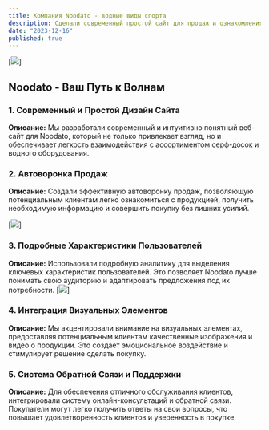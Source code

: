 ```yaml
---
title: Компания Noodato - водные виды спорта
description: Сделали современный простой сайт для продаж и ознакомления с компанией и товарами. Так же сделали автоворонку продаж и подробную характеристикой о пользователях
date: "2023-12-16"
published: true
---
```



[![](/Noodato1.png)]

## Noodato - Ваш Путь к Волнам

### 1. Современный и Простой Дизайн Сайта

**Описание:**
Мы разработали современный и интуитивно понятный веб-сайт для Noodato, который не только привлекает взгляд, но и обеспечивает легкость взаимодействия с ассортиментом серф-досок и водного оборудования.

### 2. Автоворонка Продаж

**Описание:**
Создали эффективную автоворонку продаж, позволяющую потенциальным клиентам легко ознакомиться с продукцией, получить необходимую информацию и совершить покупку без лишних усилий.

[![](/Noodato2.png)]

### 3. Подробные Характеристики Пользователей

**Описание:**
Использовали подробную аналитику для выделения ключевых характеристик пользователей. Это позволяет Noodato лучше понимать свою аудиторию и адаптировать предложения под их потребности.
[![](/Noodato3.png)]

### 4. Интеграция Визуальных Элементов

**Описание:**
Мы акцентировали внимание на визуальных элементах, предоставляя потенциальным клиентам качественные изображения и видео о продукции. Это создает эмоциональное воздействие и стимулирует решение сделать покупку.

### 5. Система Обратной Связи и Поддержки

**Описание:**
Для обеспечения отличного обслуживания клиентов, интегрировали систему онлайн-консультаций и обратной связи. Покупатели могут легко получить ответы на свои вопросы, что повышает удовлетворенность клиентов и уверенность в покупке.

